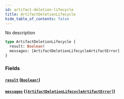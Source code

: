 ```yaml
---
id: artifact-deletion-lifecycle
title: ArtifactDeletionLifecycle
hide_table_of_contents: false
---
```



No description

```graphql
type ArtifactDeletionLifecycle {
  result: Boolean!
  messages: [ArtifactDeletionLifecycleArtifactError]
}
```


### Fields

#### [`result`](#) ([`Boolean!`](/swapi/scalars/boolean))




#### [`messages`](#) ([`[ArtifactDeletionLifecycleArtifactError]`](/swapi/objects/artifact-deletion-lifecycle-artifact-error))
